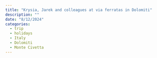 ```yaml
---
title: "Krysia, Jarek and colleagues at via ferratas in Dolomiti"
description: ""
date: "8/12/2024"
categories:
  - trip
  - holidays
  - Italy
  - Dolomiti
  - Monte Civetta
---
```


